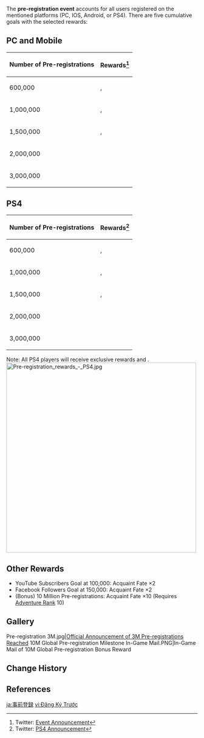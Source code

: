 {{Event
|name              = Pre-Registration
|image             = Pre-registration_rewards.jpg
|type              = Web
|time_known        = yes
|time_start        = 2020-08-19 12:00:00
|time_start_offset = GMT+8
|time_end          = 2020-09-28 9:59:59
|time_end_offset   = GMT+8
|link              = https://www.hoyolab.com/article/15223
|link2             = https://genshin.mihoyo.com/pre-register/?utm_source=test#/
|link2name         = Pre-register Website
}}
The '''pre-registration event''' accounts for all users registered on the mentioned platforms (PC, IOS, Android, or PS4). There are five cumulative goals with the selected rewards:

==PC and Mobile==
{| class="wikitable"
!Number of Pre-registrations
!Rewards<ref>Twitter: [https://twitter.com/GenshinImpact/status/1296039244981387271 Event Announcement]</ref>
|-
|600,000
| {{Item|Fisherman's Toast|30|x=5}}, {{Item|Mora|30|x=10,000}}
|-
|1,000,000
| {{Item|Cream Stew|30|x=5}},  {{Item|Fine Enhancement Ore|30|x=10}}
|-
|1,500,000
| {{Item|Mondstadt Hash Brown|30|x=5}},  {{Item|Adventurer's Experience|30|x=10}}
|-
|2,000,000
| {{Item|Acquaint Fate|30|x=2}}
|-
|3,000,000
| {{Item|Acquaint Fate|30|x=4}}
|}
==PS4==
{| class="wikitable"
!Number of Pre-registrations
!Rewards<ref>Twitter: [https://twitter.com/GenshinImpact/status/1299661933793083392 PS4 Announcement]</ref>
|-
|600,000
| {{Item|Flaming Red Bolognese|30|x=5}}, {{Item|Mora|30|x=10,000}}
|-
|1,000,000
| {{Item|Fried Radish Balls|30|x=5}},  {{Item|Fine Enhancement Ore|30|x=10}}
|-
|1,500,000
| {{Item|Mushroom Pizza|30|x=5}},  {{Item|Adventurer's Experience|30|x=10}}
|-
|2,000,000
| {{Item|Acquaint Fate|30|x=2}}
|-
|3,000,000
| {{Item|Acquaint Fate|30|x=4}}
|}
Note: All PS4 players will receive exclusive rewards {{Item|Wings of Descension|30|type=}} and {{Item|Sword of Descension|type=Weapon}}.
[[File:Pre-registration rewards - PS4.jpg|500px]]

==Other Rewards==
* YouTube Subscribers Goal at 100,000: Acquaint Fate ×2
* Facebook Followers Goal at 150,000: Acquaint Fate ×2
* (Bonus) 10 Million Pre-registrations: Acquaint Fate ×10 (Requires [[Adventure Rank]] 10)

==Gallery==
<gallery>
Pre-registration 3M.jpg|[https://twitter.com/GenshinImpact/status/1305797457708605440 Official Announcement of 3M Pre-registrations Reached]
10M Global Pre-registration Milestone In-Game Mail.PNG|In-Game Mail of 10M Global Pre-registration Bonus Reward
</gallery>

==Change History==
{{Change History|1.0}}

==References==
{{Reflist}}

[[ja:事前登録]]
[[vi:Đăng Ký Trước]]